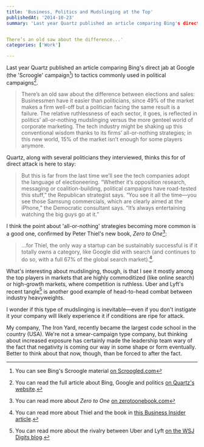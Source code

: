 ```yaml
---
title: 'Business, Politics and Mudslinging at the Top'
publishedAt: '2014-10-23'
summary: 'Last year Quartz published an article comparing Bing's direct jab at Google (the 'Scroogle' campaign[^1]) to tactics commonly used in political campaigns[^2].


There’s an old saw about the difference...'
categories: ['Work']

---
```


Last year Quartz published an article comparing Bing's direct jab at Google (the 'Scroogle' campaign[^1]) to tactics commonly used in political campaigns[^2].

> There’s an old saw about the difference between elections and sales: Businessmen have it easier than politicians, since 49% of the market makes a firm well-off but a politician facing the same result is a failure. The relative ruthlessness of each sector, it goes, is reflected in politics’ all-or-nothing mudslinging versus the more genteel world of corporate marketing. The tech industry might be shaking up this conventional wisdom thanks to its firms’ all-or-nothing strategies; in this new world, 15% of the market isn’t enough for some players anymore.

Quartz, along with several politicians they interviewed, thinks this for of direct attack is here to stay:

> But this is far from the last time we’ll see the tech companies adopt the language of electioneering. “Whether it’s opposition research, messaging or coalition-building, political campaigns have road-tested this stuff,” the Republican strategist says. “You see it all the time—you see those Samsung commercials, which are clearly aimed at the iPhone,” the Democratic consultant says. “It’s always entertaining watching the big guys go at it.”

I think the point about 'all-or-nothing' strategies becoming more common is a good one, confirmed by Peter Thiel's new book, *Zero to One*[^3]:

> ...for Thiel, the only way a startup can be sustainably successful is if it totally owns a category, like Google did with search (and continues to do so, with a full 67% of the global search market).[^4].

What's interesting about mudslinging, though, is that I see it mostly among the top players in markets that are highly commoditized (like online search) or high-growth markets, where competition is ruthless. Uber and Lyft's recent tangle[^5] is another good example of head-to-head combat between industry heavyweights.

I wonder if this type of mudslinging is inevitable—even if you don't instigate it your company will likely experience it if conditions are ripe for attack.

My company, The Iron Yard, recently became the largest code school in the country (USA). We're not a smear-campaign type company, but thinking about increased exposure has certainly made the leadership team wary of the fact that negativity is coming our way in some shape or form eventually. Better to think about that now, though, than be forced to after the fact.

[^1]: You can see Bing's Scroogle material [on Scroogled.com](http://www.scroogled.com/Home)



[^2]: You can read the full article about Bing, Google and politics [on Quartz's website](http://qz.com/34496/bing-bungles-google-scroogle-but-negative-tech-marketing-is-here-to-stay/).



[^3]: You can read more about *Zero to One* [on zerotoonebook.com](http://zerotoonebook.com/)



[^4]: You can read more about Thiel and the book in [this Business Insider article](http://www.businessinsider.com/peter-thiel-disruption-is-stupid-2014-9).



[^5]: You can read more about the rivalry between Uber and Lyft [on the WSJ Digits blog](http://blogs.wsj.com/digits/2014/08/12/uber-and-lyft-rivalry-turns-nasty-in-war-of-words/).
